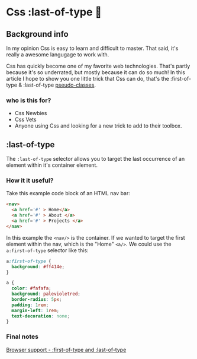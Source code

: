 # Css :last-of-type 🎨

## Background info

In my opinion Css is easy to learn and difficult to master. That said,
it's really a awesome langugage to work with.

Css has quickly become one of my favorite web technologies. That's
partly because it's so underrated, but mostly because it can do so
much! In this article I hope to show you one little trick that Css can
do, that's the :first-of-type & :last-of-type
[pseudo-classes](https://www.w3schools.com/Css/Css_pseudo_classes.asp).

### who is this for?

- Css Newbies
- Css Vets
- Anyone using Css and looking for a new trick to add to their
  toolbox.

## :last-of-type

The `:last-of-type` selector allows you to target the last occurrence
of an element within it's container element.

### How it it useful?

Take this example code block of an HTML nav bar:

```HTML
<nav>
  <a href='#' > Home</a>
  <a href='#' > About </a>
  <a href='#' > Projects </a>
</nav>
```

In this example the `<nav/>` is the container. If we wanted to target
the first element within the nav, which is the "Home" `<a/>`. We could
use the `a:first-of-type` selector like this:

```Css
a:first-of-type {
  background: #ff414e;
}

a {
  color: #fafafa;
  background: palevioletred;
  border-radius: 5px;
  padding: 1rem;
  margin-left: 1rem;
  text-decoration: none;
}
```

### Final notes

[Browser support - :first-of-type and :last-of-type](https://caniuse.com/#search=%3Alast-of-type)
